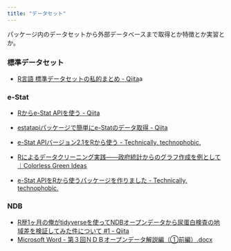 ```yaml
---
title: "データセット"
---
```


パッケージ内のデータセットから外部データベースまで取得とか特徴とか実習とか。

### 標準データセット

- [R言語 標準データセットの私的まとめ - Qiita](https://qiita.com/wakuteka/items/95ac758070f6f4d89a96)a

### e-Stat

- [Rからe-Stat APIを使う - Qiita](https://qiita.com/nozma/items/f88f5cc60ab63461deae)
- [estatapiパッケージで簡単にe-Statのデータ取得 - Qiita](https://qiita.com/kazutan/items/9c0b2dd0f055fde45cda)
- [e-Stat APIバージョン2.1をRから使う - Technically, technophobic.](https://notchained.hatenablog.com/entry/2016/07/17/000530)


- [Rによるデータクリーニング実践――政府統計からのグラフ作成を例として｜Colorless Green Ideas](http://id.fnshr.info/2018/04/23/r-data-cleaning-school/)
- [e-Stat APIをRから使うパッケージを作りました - Technically, technophobic.](https://notchained.hatenablog.com/entry/2015/11/01/084909)


### NDB

- [R歴1ヶ月の俺がtidyverseを使ってNDBオープンデータから尿蛋白検査の地域差を検証してみた件について #1 - Qiita](https://qiita.com/renwood_aoba/items/977229fda4cbd8cfc02a)
- [Microsoft Word - 第３回ＮＤＢオープンデータ解説編（①前編）.docx](https://www.mhlw.go.jp/content/12400000/000346720.pdf)